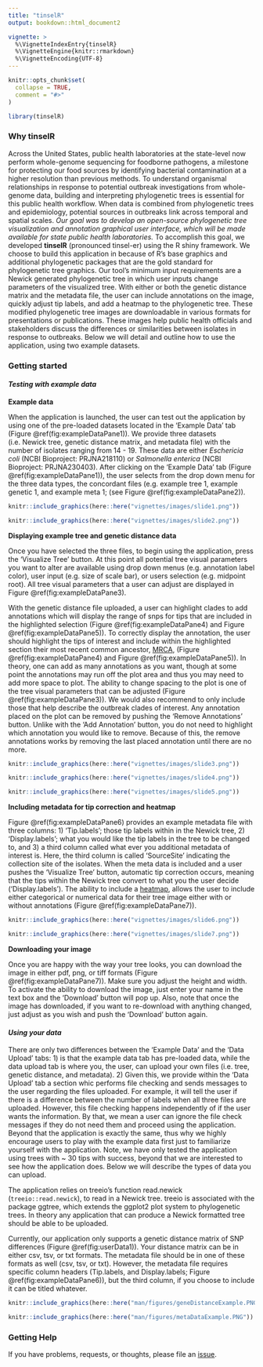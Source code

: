 ```yaml
---
title: "tinselR"
output: bookdown::html_document2

vignette: >
  %\VignetteIndexEntry{tinselR}
  %\VignetteEngine{knitr::rmarkdown}
  %\VignetteEncoding{UTF-8}
---
```


```r
knitr::opts_chunk$set(
  collapse = TRUE,
  comment = "#>"
)
```

```r
library(tinselR)
```

### Why tinselR

Across the United States, public health laboratories at the state-level now
perform whole-genome sequencing for foodborne pathogens, a milestone for
protecting our food sources by identifying bacterial contamination at a higher
resolution than previous methods. To understand organismal relationships in
response to potential outbreak investigations from whole-genome data, building
and interpreting phylogenetic trees is essential for this public health
workflow. When data is combined from phylogenetic trees and epidemiology, potential
sources in outbreaks link across temporal and spatial scales. *Our goal was to 
develop an open-source phylogenetic tree visualization and annotation graphical
user interface, which will be made available for state public health 
laboratories.* To accomplish this goal, we developed  **tinselR** (pronounced
tinsel-er) using the R shiny framework. We choose to build this application in 
because of R's base graphics and additional phylogenetic packages that are the 
gold standard for phylogenetic tree graphics. Our tool's minimum input
requirements are a Newick generated phylogenetic tree in which user inputs
change parameters of the visualized tree. With either or both the genetic distance
matrix and the metadata file, the user can include annotations on the image,
quickly adjust tip labels, and add a heatmap to the phylogenetic tree. These
modified phylogenetic tree images are downloadable in various formats for
presentations or publications. These images help public health officials and
stakeholders discuss the differences or similarities between isolates in
response to outbreaks. Below we will detail and outline how to use the 
application, using two example datasets.

### Getting started

#### *Testing with example data*

**Example data**

When the application is launched, the user can test out the application by
using one of the pre-loaded datasets located in the 'Example Data' tab (Figure
\@ref(fig:exampleDataPane1)). We provide three datasets (i.e. Newick tree,
genetic distance matrix, and metadata file) with the number of isolates ranging
from 14 - 19. These data are either *Eschericia coli* (NCBI Bioproject:
PRJNA218110) or *Salmonella enterica* (NCBI Bioproject: PRJNA230403). After 
clicking on the 'Example Data' tab (Figure \@ref(fig:exampleDataPane1)), the
user selects from the drop down menu for the three data types, the concordant
files (e.g. example tree 1, example genetic 1, and example meta 1; (see Figure \@ref(fig:exampleDataPane2)). 

```r
knitr::include_graphics(here::here("vignettes/images/slide1.png"))
```


```r
knitr::include_graphics(here::here("vignettes/images/slide2.png"))
```

**Displaying example tree and genetic distance data**

Once you have selected the three files, to begin using the application, press
the 'Visualize Tree' button. At this point all potential tree visual parameters 
you want to alter are available using drop down menus (e.g. annotation label 
color), user input (e.g. size of scale bar), or users selection
(e.g. midpoint root). All tree visual parameters that a user can adjust are 
displayed in Figure \@ref(fig:exampleDataPane3).

With the genetic distance file uploaded, a user can highlight clades to 
add annotations which will display the range of snps for tips that are 
included in the highlighted selection (Figure \@ref(fig:exampleDataPane4) and 
Figure \@ref(fig:exampleDataPane5)). To correctly display the annotation, 
the user should highlight the tips of interest and include within the 
highlighted section their most recent common ancestor, [MRCA](https://evolution.berkeley.edu/evolibrary/article/phylogenetics_02),
(Figure \@ref(fig:exampleDataPane4) and Figure \@ref(fig:exampleDataPane5)). In 
theory, one can add as many annotations as you want, though at some point the
annotations may run off the plot area and thus you may need to add more
space to plot. The ability to change spacing to the plot is one of the tree 
visual parameters that can be adjusted (Figure \@ref(fig:exampleDataPane3)). We 
would also recommend to only include those that help describe the outbreak 
clades of interest. Any annotation placed on the plot can be removed by pushing
the 'Remove Annotations' button. Unlike with the 'Add Annotation' button, you
do not need to highlight which annotation you would like to remove. Because of
this, the remove annotations works by removing the last placed annotation until
there are no more. 

```r
knitr::include_graphics(here::here("vignettes/images/slide3.png"))
```

```r
knitr::include_graphics(here::here("vignettes/images/slide4.png"))
```

```r
knitr::include_graphics(here::here("vignettes/images/slide5.png"))
```


**Including metadata for tip correction and heatmap**

Figure \@ref(fig:exampleDataPane6) provides an example metadata file with 
three columns: 1) 'Tip.labels'; those tip labels within in the Newick tree, 2)
'Display.labels'; what you would like the tip labels in the tree to be changed
to, and 3) a third column called what ever you additional metadata of interest
is. Here, the third column is called 'SourceSite' indicating the collection site
of the isolates. When the meta data is included and a user pushes the 'Visualize
Tree' button, automatic tip correction occurs, meaning that the tips within the
Newick tree convert to what you the user decide ('Display.labels'). The ability 
to include a [heatmap](https://yulab-smu.top/treedata-book/chapter7.html),
allows the user to include either categorical or numerical data for their tree 
image either with or without annotations (Figure \@ref(fig:exampleDataPane7)). 

```r
knitr::include_graphics(here::here("vignettes/images/slide6.png"))
```

```r
knitr::include_graphics(here::here("vignettes/images/slide7.png"))
```


**Downloading your image**

Once you are happy with the way your tree looks, you can download the image 
in either pdf, png, or tiff formats (Figure \@ref(fig:exampleDataPane7)). Make 
sure you adjust the height and width. To activate the ability to download the 
image, just enter your name in the text box and the 'Download' button will pop
up. Also, note that once the image has downloaded, if you want to re-download 
with anything changed, just adjust as you wish and push the 'Download' button
again. 

#### *Using your data*

There are only two differences between the 'Example Data' and the 'Data Upload'
tabs: 1) is that the example data tab has pre-loaded data, while the data
upload tab is where you, the user, can upload your own files (i.e. tree, 
genetic distance, and metadata). 2) Given this, we provide within the 'Data
Upload' tab a section whic performs file checking and sends messages to the 
user regarding the files uploaded. For example, it will tell the user if there
is a difference between the number of labels when all three files are uploaded.
However, this file checking happens independently of if the user wants the
information. By that, we mean a user can ignore the file check messages if they
do not need them and proceed using the application. Beyond that the application
is exactly the same, thus why we highly encourage users to play with the example
data first just to familiarize yourself with the application. Note, we have
only tested the application using trees with ~ 30 tips with success, beyond
that we are interested to see how the application does. Below we will describe
the types of data you can upload. 

The application relies on treeio's function read.newick (`treeio::read.newick`), 
to read in a Newick tree. treeio is associated with the package ggtree, which 
extends the ggplot2 plot system to phylogenetic trees. In theory any application 
that can produce a Newick formatted tree should be able to be uploaded. 

Currently, our application only supports a genetic distance matrix of SNP 
differences (Figure \@ref(fig:userData1)). Your distance matrix can be in either
csv, tsv, or txt formats. The metadata file should be in one of these formats 
as well (csv, tsv, or txt). However, the metadata file requires specific column
headers (Tip.labels, and Display.labels; Figure \@ref(fig:exampleDataPane6)), but
the third column, if you choose to include it can be titled whatever. 

```r
knitr::include_graphics(here::here("man/figures/geneDistanceExample.PNG"))
```

```r
knitr::include_graphics(here::here("man/figures/metaDataExample.PNG"))
```

### Getting Help

If you have problems, requests, or thoughts, please file an 
[issue](https://github.com/jennahamlin/tinselR/issues).

